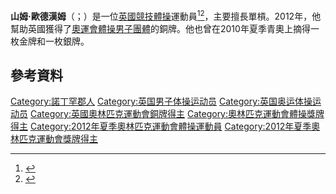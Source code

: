 {{blpsources|time=2015-11-22T01:31:04+00:00}}
{{expand|time=2015-11-22T01:31:04+00:00}}
'''山姆·歐德漢姆'''（{{lang-en|Sam Oldham}}；{{bd|1993年|2月17日}}）是一位[[英國|英國]][[競技體操|競技體操]]運動員<ref name="sponsorship">{{cite news|url=http://www.thisisnottingham.co.uk/news/Teenage-gymnast-course-gold-2012/article-568238-detail/article.html|title=Teenage gymnast on course for gold in 2012|author=Delia Monk|work=[[Nottingham_Post|Nottingham Post]]|date=24 December 2008|accessdate=10 October 2010|archive-date=2013-04-21|archive-url=https://archive.is/20130421121311/http://www.thisisnottingham.co.uk/news/Teenage-gymnast-course-gold-2012/article-568238-detail/article.html|dead-url=yes}}</ref><ref name="nottspost">{{cite news|url=http://www.thisisnottingham.co.uk/news/won-gold-medal-broken-wrist/article-1781987-detail/article.html|title='I won gold medal with a broken wrist'|author=Jennifer Scott|work=[[Nottingham_Post|Nottingham Post]]|date=30 January 2010|accessdate=2 October 2010|deadurl=yes|archiveurl=https://web.archive.org/web/20101010030257/http://www.thisisnottingham.co.uk/news/won-gold-medal-broken-wrist/article-1781987-detail/article.html|archivedate=2010年10月10日}}</ref>，主要擅長單槓。2012年，他幫助英國獲得了[[2012年夏季奧林匹克運動會體操男子團體比賽|奧運會體操男子團體]]的銅牌。他也曾在2010年夏季青奧上摘得一枚金牌和一枚銀牌。

==參考資料==
{{Reflist}}

{{DEFAULTSORT:Oldham, Sam}}
[[Category:諾丁罕郡人|Category:諾丁罕郡人]]
[[Category:英国男子体操运动员|Category:英国男子体操运动员]]
[[Category:英国奥运体操运动员|Category:英国奥运体操运动员]]
[[Category:英國奧林匹克運動會銅牌得主|Category:英國奧林匹克運動會銅牌得主]]
[[Category:奧林匹克運動會體操獎牌得主|Category:奧林匹克運動會體操獎牌得主]]
[[Category:2012年夏季奧林匹克運動會體操運動員|Category:2012年夏季奧林匹克運動會體操運動員]]
[[Category:2012年夏季奧林匹克運動會獎牌得主|Category:2012年夏季奧林匹克運動會獎牌得主]]